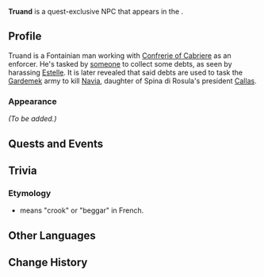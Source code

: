 {{Character Infobox
|type             = Quest NPC
|image            = NPC_Truand.jpg
|realname         = <!-- Optional, if different from in-game name -->
|deceased         = <!-- Past (for deceased prior to events of the game) or free response -->
|region           = Fontaine
|location         = Fontaine
|affiliation      = Confrerie of Cabriere
|title            = Confrerie of Cabriere Enforcer
|ancestry         = <!-- Clan/family -->
|father           = 
|mother           = 
|spouse           = 
|sibling          = 
|child            = 
|relative         = 
|voiceEN          = 
|voiceCN          = 
|voiceJP          = 
|voiceKR          = 
}}
'''Truand''' is a quest-exclusive NPC that appears in the {{Quest|The City of Rains and Remembrance}}.
<!--
==Location==
<gallery>
NPC Location Truand.png|Truand's location
NPC Location Truand Context.png|Additional context
</gallery>
-->
==Profile==
<!-- Detailed story/lore information goes here. -->
Truand is a Fontainian man working with [[Confrerie of Cabriere]] as an enforcer. He's tasked by [[Marcel (Fontaine)|someone]] to collect some debts, as seen by harassing [[Estelle]]. It is later revealed that said debts are used to task the [[Gardemek]] army to kill [[Navia]], daughter of Spina di Rosula's president [[Callas]].

===Appearance===
<!-- Keep appearance section short and concise. Limit to 2 paragraphs with 3-4 sentences each. -->
''(To be added.)''

==Quests and Events==
{{Quests and Events}}
<!--
==Idle Quotes==
{{Dialogue Start}}
: {{DIcon|Idle}} {{Tx}}
:: {{A|VO Truand 01.ogg}} "{{Tx}}"
{{Dialogue End}}

==Dialogue==
{{Dialogue Start}}
:'''Truand:''' 
:{{DIcon}}
{{Dialogue End}}

==Event Dialogue==
===Event Name===
{{Dialogue Start}}
:'''Truand:'''
{{Dialogue End}}
-->

==Trivia==
===Etymology===
* {{Wt|truand|Truand}} means "crook" or "beggar" in French.

==Other Languages==
{{Other Languages
|default_hidden = 1
|en       = Truand
|zhs      = 图昂
|zhs_rm   = Tú'áng
|zht      = 圖昂
|zht_rm   = Tú'áng
|ja       = トルヨン
|ja_rm    = Toruyon
|ko       = 투앙
|es       = Truand
|fr       = Truand
|ru       = Труан
|th       = Truand
|vi       = Truand
|de       = Truand
|id       = Truand
|pt       = Truand
|tr       = Truand
|it       = Truand
}}

==Change History==
{{Change History|4.0}}
<!--
==References==
{{Reflist}}
-->